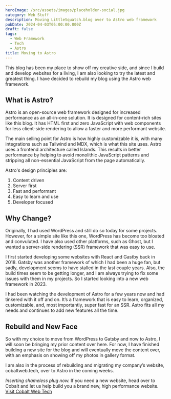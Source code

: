 ```yaml
---
heroImage: /src/assets/images/placeholder-social.jpg
category: Web Stuff
description: Moving LittleSquatch.blog over to Astro web framework
pubDate: 2024-04-03T05:00:00.000Z
draft: false
tags:
  - Web Framework
  - Tech
  - Astro
title: Moving to Astro
---
```



This blog has been my place to show off my creative side, and since I build and develop websites for a living, I am also looking to try the latest and greatest thing. I have decided to rebuild my blog using the Astro web framework.

## What is Astro?

Astro is an open-source web framework designed for increased performance as an all-in-one solution. It is designed for content-rich sites like this blog. It has HTML first and zero JavaScript with web components for less client-side rendering to allow a faster and more performant website.

The main selling point for Astro is how highly customizable it is, with many integrations such as Tailwind and MDX, which is what this site uses. Astro uses a frontend architecture called Islands. This results in better performance by helping to avoid monolithic JavaScript patterns and stripping all non-essential JavaScript from the page automatically.

Astro's design principles are:

1. Content driven
2. Server first
3. Fast and performant
4. Easy to learn and use
5. Developer focused

## Why Change?

Originally, I had used WordPress and still do so today for some projects. However, for a simple site like this one, WordPress has become too bloated and convuluted. I have also used other platforms, such as Ghost, but I wanted a server-side rendering (SSR) framework that was easy to use.

I first started developing some websites with React and Gastby back in 2018. Gatsby was another framework of which I had been a huge fan, but sadly, development seems to have stalled in the last couple years. Also, the build times seem to be getting longer, and I am always trying to fix some issues with them in my projects. So I started looking into a new web framework in 2023.

I had been watching the development of Astro for a few years now and had tinkered with it off and on. It’s a framework that is easy to learn, organized, customizable, and, most importantly, super fast for an SSR. Astro fits all my needs and continues to add new features all the time.

## Rebuild and New Face

So with my choice to move from WordPress to Gatsby and now to Astro, I will soon be bringing my prior content over here. For now, I have finished building a new site for the blog and will eventually move the content over, with an emphasis on showing off my photos in gallery format.

I am also in the process of rebuilding and migrating my company’s website, cobaltweb.tech, over to Astro in the coming weeks.

_Inserting shameless plug now._ If you need a new website, head over to Cobalt and let us help build you a brand new, high performance website. [Visit Cobalt Web Tech](https://www.cobaltweb.tech/?utm_source=little-squatch-blog&utm_medium=web&utm_campaign=blog-referral&utm_content=link)

<Sasquatch />
